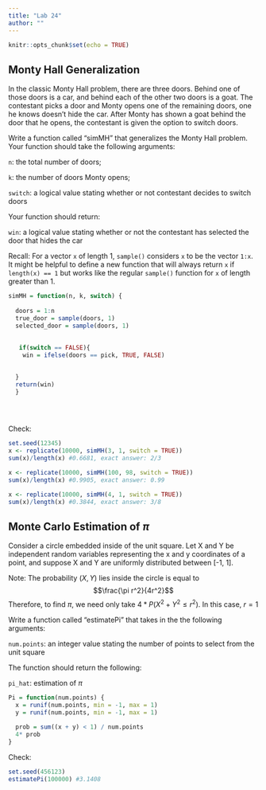 ```yaml
---
title: "Lab 24"
author: ""
---
```


```r
knitr::opts_chunk$set(echo = TRUE)
```

## Monty Hall Generalization

In the classic Monty Hall problem, there are three doors. Behind one of those doors is a car, and behind each of the other two doors is a goat. The contestant picks a door and Monty opens one of the remaining doors, one he knows doesn't hide the car. After Monty has shown a goat behind the door that he opens, the contestant is given the option to switch doors.

Write a function called "simMH" that generalizes the Monty Hall problem. Your function should take the following arguments:

`n`: the total number of doors;

`k`: the number of doors Monty opens;

`switch`: a logical value stating whether or not contestant decides to switch doors

Your function should return:

`win`: a logical value stating whether or not the contestant has selected the door that hides the car

Recall: For a vector `x` of length 1, `sample()` considers `x` to be the vector `1:x`. It might be helpful to define a new function that will always return `x` if `length(x) == 1` but works like the regular `sample()` function for `x` of length greater than 1.


```r

simMH = function(n, k, switch) {
  
  doors = 1:n 
  true_door = sample(doors, 1)
  selected_door = sample(doors, 1)
  
  
   if(switch == FALSE){
    win = ifelse(doors == pick, TRUE, FALSE)
    

  }
  return(win)
  }

  
  


```

Check:
```r
set.seed(12345)
x <- replicate(10000, simMH(3, 1, switch = TRUE))
sum(x)/length(x) #0.6681, exact answer: 2/3

x <- replicate(10000, simMH(100, 98, switch = TRUE))
sum(x)/length(x) #0.9905, exact answer: 0.99

x <- replicate(10000, simMH(4, 1, switch = TRUE))
sum(x)/length(x) #0.3844, exact answer: 3/8
```



## Monte Carlo Estimation of $\pi$ 

Consider a circle embedded inside of the unit square. Let X and Y be independent random variables representing the x and y coordinates of a point, and suppose X and Y are uniformly distributed between [-1, 1]. 

Note: The probability $(X,Y)$ lies inside the circle is equal to $$\frac{\pi r^2}{4r^2}$$ Therefore, to find $\pi$, we need only take $4*P(X^2 + Y^2 \le r^2)$. In this case, $r = 1$

Write a function called "estimatePi" that takes in the the following arguments:

`num.points`: an integer value stating the number of points to select from the unit square

The function should return the following:

`pi_hat`: estimation of $\pi$

```r
Pi = function(num.points) {
  x = runif(num.points, min = -1, max = 1) 
  y = runif(num.points, min = -1, max = 1) 
  
  prob = sum((x + y) < 1) / num.points 
  4* prob
}
```


Check:
```r
set.seed(456123)
estimatePi(100000) #3.1408
```

